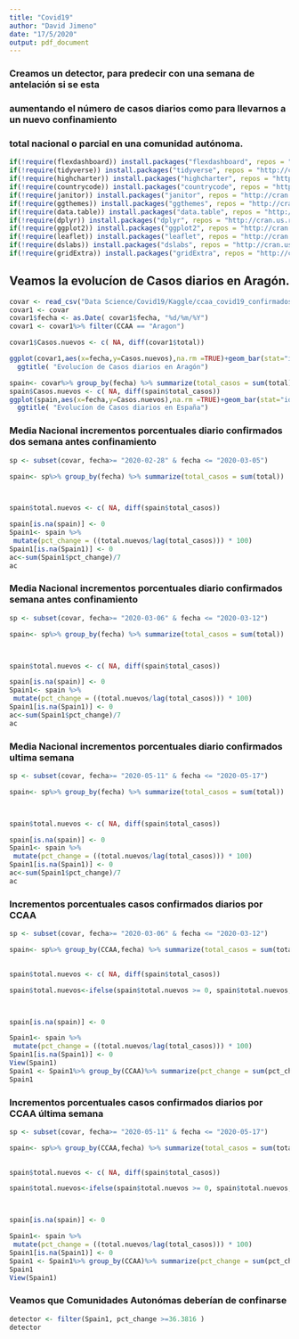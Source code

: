 ---
title: "Covid19"
author: "David Jimeno"
date: "17/5/2020"
output: pdf_document
---




### Creamos un detector, para predecir con una semana de antelación si se esta 
### aumentando el número de casos diarios como para llevarnos a un nuevo confinamiento
### total nacional o parcial en una comunidad autónoma.

```{r setup, include=FALSE}
if(!require(flexdashboard)) install.packages("flexdashboard", repos = "http://cran.us.r-project.org")
if(!require(tidyverse)) install.packages("tidyverse", repos = "http://cran.us.r-project.org")
if(!require(highcharter)) install.packages("highcharter", repos = "http://cran.us.r-project.org")
if(!require(countrycode)) install.packages("countrycode", repos = "http://cran.us.r-project.org")
if(!require(janitor)) install.packages("janitor", repos = "http://cran.us.r-project.org")
if(!require(ggthemes)) install.packages("ggthemes", repos = "http://cran.us.r-project.org")
if(!require(data.table)) install.packages("data.table", repos = "http://cran.us.r-project.org")
if(!require(dplyr)) install.packages("dplyr", repos = "http://cran.us.r-project.org")
if(!require(ggplot2)) install.packages("ggplot2", repos = "http://cran.us.r-project.org")
if(!require(leaflet)) install.packages("leaflet", repos = "http://cran.us.r-project.org")
if(!require(dslabs)) install.packages("dslabs", repos = "http://cran.us.r-project.org")
if(!require(gridExtra)) install.packages("gridExtra", repos = "http://cran.us.r-project.org")
```

## Veamos la evolucíon de Casos diarios en Aragón.
```{r global, warning=FALSE, include=FALSE}
covar <- read_csv("Data Science/Covid19/Kaggle/ccaa_covid19_confirmados_pcr_long.csv")
covar1 <- covar
covar1$fecha <- as.Date( covar1$fecha, "%d/%m/%Y")
covar1 <- covar1%>% filter(CCAA == "Aragon") 

covar1$Casos.nuevos <- c( NA, diff(covar1$total))

```


```{r fallecidos diarios en Aragón, warning=FALSE}
ggplot(covar1,aes(x=fecha,y=Casos.nuevos),na.rm =TRUE)+geom_bar(stat="identity", position="dodge")+theme_tufte()+
  ggtitle( "Evolucíon de Casos diarios en Aragón")
```
```{r Media incrementos confirmados semana antes confinamiento, warning=FALSE}
spain<- covar%>% group_by(fecha) %>% summarize(total_casos = sum(total))
spain$Casos.nuevos <- c( NA, diff(spain$total_casos))
ggplot(spain,aes(x=fecha,y=Casos.nuevos),na.rm =TRUE)+geom_bar(stat="identity", position="dodge")+theme_tufte()+
  ggtitle( "Evolucíon de Casos diarios en España")
```
### Media Nacional incrementos porcentuales diario confirmados dos semana antes confinamiento
```{r Media incrementos confirmados dos semana ultima semana, warning=FALSE}

sp <- subset(covar, fecha>= "2020-02-28" & fecha <= "2020-03-05")

spain<- sp%>% group_by(fecha) %>% summarize(total_casos = sum(total))



spain$total.nuevos <- c( NA, diff(spain$total_casos))

spain[is.na(spain)] <- 0
Spain1<- spain %>% 
 mutate(pct_change = ((total.nuevos/lag(total_casos))) * 100)
Spain1[is.na(Spain1)] <- 0
ac<-sum(Spain1$pct_change)/7
ac
```
### Media Nacional incrementos porcentuales diario confirmados semana antes confinamiento
```{r Media incrementos confirmados semana ultima semana, warning=FALSE}

sp <- subset(covar, fecha>= "2020-03-06" & fecha <= "2020-03-12")

spain<- sp%>% group_by(fecha) %>% summarize(total_casos = sum(total))



spain$total.nuevos <- c( NA, diff(spain$total_casos))

spain[is.na(spain)] <- 0
Spain1<- spain %>% 
 mutate(pct_change = ((total.nuevos/lag(total_casos))) * 100)
Spain1[is.na(Spain1)] <- 0
ac<-sum(Spain1$pct_change)/7
ac
```
### Media Nacional incrementos porcentuales diario confirmados ultima semana 
```{r Media incrementos2 confirmados ultima semana, warning=FALSE}
sp <- subset(covar, fecha>= "2020-05-11" & fecha <= "2020-05-17")

spain<- sp%>% group_by(fecha) %>% summarize(total_casos = sum(total))



spain$total.nuevos <- c( NA, diff(spain$total_casos))

spain[is.na(spain)] <- 0
Spain1<- spain %>% 
 mutate(pct_change = ((total.nuevos/lag(total_casos))) * 100)
Spain1[is.na(Spain1)] <- 0
ac<-sum(Spain1$pct_change)/7
ac

```

### Incrementos porcentuales casos confirmados diarios por CCAA

```{r Spain2.1.0, warning=FALSE}

sp <- subset(covar, fecha>= "2020-03-06" & fecha <= "2020-03-12")

spain<- sp%>% group_by(CCAA,fecha) %>% summarize(total_casos = sum(total))

 
spain$total.nuevos <- c( NA, diff(spain$total_casos))

spain$total.nuevos<-ifelse(spain$total.nuevos >= 0, spain$total.nuevos, 0)



spain[is.na(spain)] <- 0

Spain1<- spain %>% 
 mutate(pct_change = ((total.nuevos/lag(total_casos))) * 100)
Spain1[is.na(Spain1)] <- 0
View(Spain1)
Spain1 <- Spain1%>% group_by(CCAA)%>% summarize(pct_change = sum(pct_change/7))
Spain1

```


### Incrementos porcentuales casos confirmados diarios por CCAA última semana

```{r Spain2.2.0, warning=FALSE}

sp <- subset(covar, fecha>= "2020-05-11" & fecha <= "2020-05-17")

spain<- sp%>% group_by(CCAA,fecha) %>% summarize(total_casos = sum(total))

 
spain$total.nuevos <- c( NA, diff(spain$total_casos))

spain$total.nuevos<-ifelse(spain$total.nuevos >= 0, spain$total.nuevos, 0)



spain[is.na(spain)] <- 0

Spain1<- spain %>% 
 mutate(pct_change = ((total.nuevos/lag(total_casos))) * 100)
Spain1[is.na(Spain1)] <- 0
Spain1 <- Spain1%>% group_by(CCAA)%>% summarize(pct_change = sum(pct_change/7))
Spain1
View(Spain1)
```
### Veamos que Comunidades Autonómas deberían de confinarse

```{r detector de CCAA, warning=FALSE}
detector <- filter(Spain1, pct_change >=36.3816 )
detector

```
